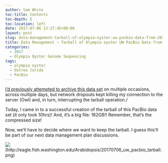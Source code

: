 ```yaml
---
author: Sam White
toc-title: Contents
toc-depth: 5
toc-location: left
date: 2017-07-06 13:37:45+00:00
layout: post
slug: data-management-tarball-of-olympia-oyster-uw-pacbio-data-from-20170323
title: Data Management – Tarball of Olympia oyster UW PacBio Data from 20170323
categories:
  - 2017
  - Olympia Oyster Genome Sequencing
tags:
  - olympia oyster
  - Ostrea lurida
  - PacBio
---
```


[I'd previously attempted to archive this data set](https://robertslab.github.io/sams-notebook/posts/2017/2017-07-03-data-management-olympia-oyster-uw-pacbio-data-from-20170323/) on multiple occasions, across multiple days, but network dropouts kept killing my connection to the server (Owl) and, in turn, interrupting the tarball operation./

Today, I came in to a successful creation of the tarball of this PacBio data set (it only took 10hrs)! And, it's a big file: 162GB!! Remember, that's the compressed size!

Now, we'll have to decide where we want to keep the tarball. I guess this'll be part of our next data management plan discussions.



![](https://eagle.fish.washington.edu/Arabidopsis/20170706_uw_pacbio_tarball.png)(http://eagle.fish.washington.edu/Arabidopsis/20170706_uw_pacbio_tarball.png)
